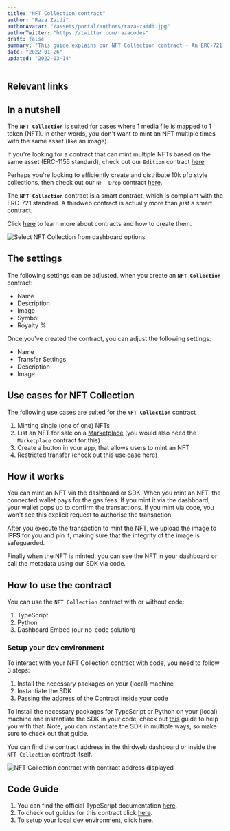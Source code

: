 ```yaml
---
title: "NFT Collection contract"
author: "Raza Zaidi"
authorAvatar: "/assets/portal/authors/raza-zaidi.jpg"
authorTwitter: "https://twitter.com/razacodes"
draft: false
summary: "This guide explains our NFT Collection contract - An ERC-721 contract that enables you to mint one-of-one NFTs"
date: "2022-01-26"
updated: "2022-03-14"
---
```


## Relevant links

<SimpleGrid columns="3" gap="5">
  <MdxLinkCard
    title="Guides"
    subtitle="Guides about NFT Collection contract"
    contractType="nft-collection"
    type="guides"
  />
  <MdxLinkCard
    title="JavaScript docs"
    subtitle="Learn how to use the NFT Collection contract with our SDK"
    contractType="nft-collection"
    type="typescript-docs"
  />
  <MdxLinkCard
    title="Python docs"
    subtitle="Learn how to use the NFT Collection contract with our SDK"
    contractType="nft-collection"
    type="python-docs"
  />
</SimpleGrid>

## In a nutshell

The **`NFT Collection`** is suited for cases where 1 media file is mapped to 1 token (NFT). In other words, you don't want to mint an NFT multiple times with the same asset (like an image).

If you're looking for a contract that can mint multiple NFTs based on the same asset (ERC-1155 standard), check out our `Edition` contract [here](/contracts/edition).

Perhaps you're looking to efficiently create and distribute 10k pfp style collections, then check out our `NFT Drop` contract [here](/contracts/nft-drop).

The **`NFT Collection`** contract is a smart contract, which is compliant with the ERC-721 standard. A thirdweb contract is actually more than _just_ a smart contract.

Click [here](/contracts) to learn more about contracts and how to create them.

![Select NFT Collection from dashboard options](/assets/portal/contracts/nft-collection/select-nft-collection-from-dashboard.png)

## The settings

The following settings can be adjusted, when you create an **`NFT Collection`** contract:

- Name
- Description
- Image
- Symbol
- Royalty %

Once you've created the contract, you can adjust the following settings:

- Name
- Transfer Settings
- Description
- Image

## Use cases for NFT Collection

The following use cases are suited for the **`NFT Collection`** contract

1. Minting single (one of one) NFTs
2. List an NFT for sale on a [Marketplace](/contracts/marketplace) (you would also need the `Marketplace` contract for this)
3. Create a button in your app, that allows users to mint an NFT
4. Restricted transfer (check out this use case [here](/guides/make-your-nft-non-transferable))

## How it works

You can mint an NFT via the dashboard or SDK. When you mint an NFT, the connected wallet pays for the gas fees. If you mint it via the dashboard, your wallet pops up to confirm the transactions. If you mint via code, you won't see this explicit request to authorise the transaction.

After you execute the transaction to mint the NFT, we upload the image to **IPFS** for you and pin it, making sure that the integrity of the image is safeguarded.

Finally when the NFT is minted, you can see the NFT in your dashboard or call the metadata using our SDK via code.

## How to use the contract

You can use the `NFT Collection` contract with or without code:

1. TypeScript
2. Python
3. Dashboard Embed (our no-code solution)

### Setup your dev environment

To interact with your NFT Collection contract with code, you need to follow 3 steps:

1. Install the necessary packages on your (local) machine
2. Instantiate the SDK
3. Passing the address of the Contract inside your code

To install the necessary packages for TypeScript or Python on your (local) machine and instantiate the SDK in your code, check out [this](/guides/sdk-guide) guide to help you with that. Note, you can instantiate the SDK in multiple ways, so make sure to check out that guide.

You can find the contract address in the thirdweb dashboard or inside the `NFT Collection` contract itself.

![NFT Collection contract with contract address displayed](/assets/portal/contracts/nft-collection/nft-collection-contract-address.png)

## Code Guide

1. You can find the official TypeScript documentation [here](https://docs.thirdweb.com/typescript/sdk.nftcollection).
2. To check out guides for this contract click [here](/guides/nft-collection).
3. To setup your local dev environment, click [here](/guides/sdk-guide).

<MdxNavigation>
  <MdxNavigationItem href="/contracts" title="Contracts" />
  <MdxNavigationItem href="/contracts/edition" title="Edition" next />
</MdxNavigation>
